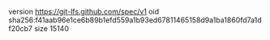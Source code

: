 version https://git-lfs.github.com/spec/v1
oid sha256:f41aab96e1ce6b89b1efd559a1b93ed67811465158d9a1ba1860fd7a1df20cb7
size 15140
